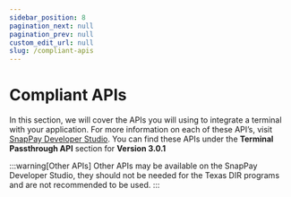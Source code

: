 ```yaml
---
sidebar_position: 8
pagination_next: null
pagination_prev: null
custom_edit_url: null
slug: /compliant-apis
---
```


# Compliant APIs

In this section, we will cover the APIs you will using to integrate a terminal with your application. For more
information on each of these API’s, visit [SnapPay Developer Studio](https://developer.fiserv.com/product/SnapPay?branch=preview). You can find these APIs under the
**Terminal Passthrough API** section for **Version 3.0.1**

:::warning[Other APIs]
Other APIs may be available on the SnapPay Developer Studio, they should not be needed for the Texas
DIR programs and are not recommended to be used.
:::
